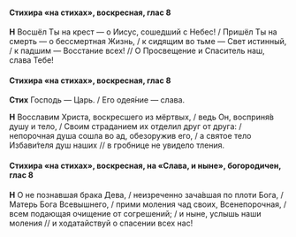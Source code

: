 #### Стихира «на стихах», воскресная, глас 8

**Н** Восшёл Ты на крест — о Иисус, сошедший с Небес! / Пришёл Ты на смерть — о бессмертная Жизнь, / к сидящим во тьме — Свет истинный, / к падшим — Восстание всех! // О Просвещение и Спаситель наш, слава Тебе!

#### Стихира «на стихах», воскресная, глас 8

**Стих** Господь — Царь. / Его одея́ние — слава.

**Н** Восславим Христа, воскресшего из мёртвых, / ведь Он, восприня́в душу и тело, / Своим страданием их отделил друг от друга: / непорочная душа сошла во ад, обезоружив его, / а святое тело Избави́теля душ наших // в гробнице не увидело тления.

#### Стихира «на стихах», воскресная, на «Слава, и ныне», богородичен, глас 8

**Н** О не познавшая брака Дева, / неизреченно зача́вшая по плоти Бога, / Матерь Бога Всевышнего, / прими моления чад своих, Всенепорочная, / всем подающая очищение от согрешений; / и ныне, услышь наши моления // и ходатайствуй о спасении всех нас!
